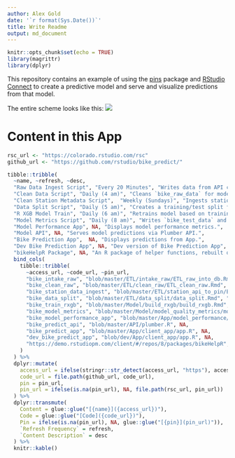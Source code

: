 ```yaml
---
author: Alex Gold
date: '`r format(Sys.Date())`'
title: Write Readme
output: md_document
---
```


```r
knitr::opts_chunk$set(echo = TRUE)
library(magrittr)
library(dplyr)
```

This repository contains an example of using the [pins](https://github.com/rstudio/pins) package and [RStudio Connect](https://rstudio.com/products/connect/) to create a predictive model and serve and visualize predictions from that model.

The entire scheme looks like this: 
![](./system_schematic.png)

# Content in this App
```r
rsc_url <- "https://colorado.rstudio.com/rsc"
github_url <- "https://github.com/rstudio/bike_predict/"

tibble::tribble(
  ~name, ~refresh, ~desc,
  "Raw Data Ingest Script", "Every 20 Minutes", "Writes data from API calls into `bike_raw_data` table in postgres.",
  "Clean Data Script", "Daily (4 am)", "Cleans `bike_raw_data` for modeling, writes into `bike_model_data`.",
  "Clean Station Metadata Script",  "Weekly (Sundays)", "Ingests station metadata and saves to a pin (names, lat/long).",
  "Data Split Script", "Daily (5 am)", "Creates a training/test split for the data for models to use, saves to a pin.",
  "R XGB Model Train", "Daily (6 am)", "Retrains model based on training/test split indicated by Data Split Script, writes into pin.", 
  "Model Metrics Script", "Daily (8 am)", "Writes `bike_test_data` and `bike_predictions` postgres tables, writes pin of goodness-of-fit metrics.", 
  "Model Performance App", NA, "Displays model performance metrics.", 
  "Model API", NA, "Serves model predictions via Plumber API.", 
  "Bike Prediction App",  NA, "Displays predictions from App.", 
  "Dev Bike Prediction App", NA, "Dev version of Bike Prediction App",
  "bikeHelpR Package", NA, "An R package of helper functions, rebuilt on new tagged commits in internal repo on demo.rstudiopm.com.") %>%
  bind_cols(
    tibble::tribble(
      ~access_url, ~code_url, ~pin_url,
      "bike_intake_raw", "blob/master/ETL/intake_raw/ETL_raw_into_db.Rmd", NA,
      "bike_clean_raw", "blob/master/ETL/clean_raw/ETL_clean_raw.Rmd", NA,
      "bike_station_data_ingest", "blob/master/ETL/station_api_to_pin/ETL_station_api_to_pin.Rmd", "bike_station_info",
      "bike_data_split", "blob/master/ETL/data_split/data_split.Rmd", "bike_model_params",
      "bike_train_rxgb", "blob/master/Model/build_rxgb/build_rxgb.Rmd", "bike_rxgb",
      "bike_model_metrics", "blob/master/Model/model_quality_metrics/model_quality_metrics.Rmd", "bike_err_dat",
      "bike_model_performance_app", "blob/master/App/model_performance/app.R", NA,
      "bike_predict_api", "blob/master/API/plumber.R", NA,
      "bike_predict_app", "blob/master/App/client_app/app.R", NA,
      "dev_bike_predict_app", "blob/dev/App/client_app/app.R", NA,
      "https://demo.rstudiopm.com/client/#/repos/8/packages/bikeHelpR", "blob/master/pkg", NA 
    )
  ) %>%
  dplyr::mutate(
    access_url = ifelse(stringr::str_detect(access_url, "https"), access_url, file.path(rsc_url, access_url)), 
    code_url = file.path(github_url, code_url), 
    pin = pin_url,
    pin_url = ifelse(is.na(pin_url), NA, file.path(rsc_url, pin_url))
  ) %>%
  dplyr::transmute(
    Content = glue::glue("[{name}]({access_url})"), 
    Code = glue::glue("[Code]({code_url})"), 
    Pin = ifelse(is.na(pin_url), NA, glue::glue("[{pin}](pin_url)")),
    `Refresh Frequency` = refresh,
    `Content Description` = desc
  ) %>%
  knitr::kable()
```
